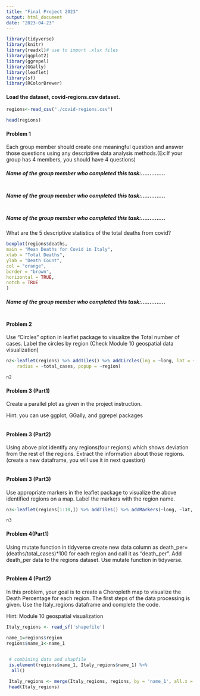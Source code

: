 ```yaml
---
title: "Final Project 2023"
output: html_document
date: "2023-04-23"
---
```


```r
library(tidyverse)
library(knitr)
library(readxl)# use to import .xlsx files
library(ggplot2)
library(ggrepel)
library(GGally)
library(leaflet)
library(sf)
library(RColorBrewer)
```


#### Load the dataset, covid-regions.csv dataset.

```r

regions<-read_csv("./covid-regions.csv") 

head(regions)

```


#### Problem 1

Each group member should create one meaningful question and answer those questions using any descriptive data analysis methods.(Ex:If your group has 4 members, you should have 4 questions)

##### Name of the group member who completed this task:..............

```r

```


##### Name of the group member who completed this task:..............

```r

```


##### Name of the group member who completed this task:..............
What are the 5 descriptive statistics of the total deaths from covid?

```r

boxplot(regions$deaths,
main = "Mean Deaths for Covid in Italy",
xlab = "Total Deaths",
ylab = "Death Count",
col = "orange",
border = "brown",
horizontal = TRUE,
notch = TRUE
)

```


##### Name of the group member who completed this task:..............

```r

```

#### Problem 2

Use "Circles" option in leaflet package to visualize the Total number of cases. Label the circles by region (Check Module 10 geospatial data visualization)

```r

n2<-leaflet(regions) %>% addTiles() %>% addCircles(lng = ~long, lat = ~lat, weight = 1,
    radius = ~total_cases, popup = ~region)

n2

```



#### Problem 3 (Part1) 

Create a parallel plot as given in the project instruction.

Hint: you can use ggplot, GGally, and ggrepel packages 

```r


```

#### Problem 3 (Part2)

Using above plot identify any regions(four regions) which shows deviation from the rest of the regions. Extract the information about those regions. (create a new dataframe, you will use it in next question)


```r

```


#### Problem 3 (Part3)

Use appropriate markers in the leaflet package to visualize the above identified regions on a map. Label the markers with the region name.


```r

n3<-leaflet(regions[1:10,]) %>% addTiles() %>% addMarkers(~long, ~lat,  label = ~region)

n3

```


#### Problem 4(Part1)

Using mutate function in tidyverse create new data column as  $\mbox{death_per=(deaths/total_cases)*100}$ for each region and call it as "death_per". Add death_per data to the regions dataset. Use mutate function in tidyverse.

```r

```


#### Problem 4 (Part2)

In this problem, your goal is to create a Choropleth map to visualize the Death Percentage for each region. The first steps of the data processing is given. Use the Italy_regions dataframe and complete the code. 

Hint: Module 10 geospatial visualization

```r

Italy_regions <- read_sf('shapefile')

name_1=regions$region
regions$name_1<-name_1

 
 # combining data and shapfile 
 is.element(regions$name_1, Italy_regions$name_1) %>%
  all()

 Italy_regions <- merge(Italy_regions, regions, by = 'name_1', all.x = F)
 head(Italy_regions)
 
```


```r

```










